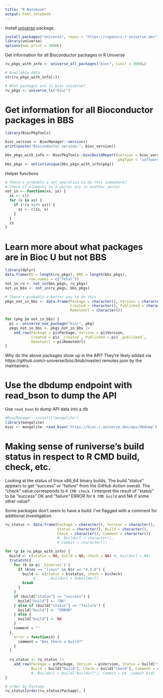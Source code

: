 ```yaml
---
title: "R Notebook"
output: html_notebook
---
```


Install [universe](https://github.com/ropensci/universe/) package.

```r
install.packages("universe", repos = "https://ropensci.r-universe.dev")
library(universe)
options(max.print = 3000L)
```

Get information for all Bioconductor packages in R Universe

```r
ru_pkgs_with_info <- universe_all_packages("bioc", limit = 3000L)

# Available data
str(ru_pkgs_with_info[1])

# What packages are in bioc universe?
ru_pkgs <- universe_ls("bioc")
```

# Get information for all Bioconductor packages in BBS

```r
library(BiocPkgTools)

bioc_version <- BiocManager::version()
print(paste("Bioconductor version:", bioc_version))

bbs_pkgs_with_info <- BiocPkgTools::biocBuildReport(version = bioc_version,
                                                    pkgType = "software")
bbs_pkgs <- unlist(unique(bbs_pkgs_with_info$pkg))
```

Helper functions
```r
# There's probably a set operation to do this somewhere?
# Check if elements in a vector are in another vector
not_in <- function(xs, ys) {
  zs <- c()
  for (x in xs) {
    if (!(x %in% ys)) {
      zs <- c(zs, x)
    }
  }
  zs
}
```

# Learn more about what packages are in Bioc U but not BBS

```r
library(dplyr)
data.frame(RU = length(ru_pkgs), BBS = length(bbs_pkgs),
           row.names = c("Total"))
not_in_ru <- not_in(bbs_pkgs, ru_pkgs)
not_in_bbs <- not_in(ru_pkgs, bbs_pkgs)

# There's probably a better way to do this
pkgs_not_in_bbs <- data.frame(Package = character(), Version = character(), 
                              Created = character(), Published = character(),
                              RemoteUrl = character())

for (pkg in not_in_bbs) {
  pi <- universe_one_package("bioc", pkg)
  pkgs_not_in_bbs <- pkgs_not_in_bbs |>
    add_row(Package = pi$Package, Version = pi$Version,
            Created = pi$`_created`, Published = pi$`_published`,
            RemoteUrl = pi$RemoteUrl)
}

```

Why do the above packages show up in the API?
They're likely added via 
https://github.com/r-universe/bioc/blob/master/.remotes.json by the maintainers.

# Use the dbdump endpoint with read_bson to dump the API

Use `read_bson` to dump API data into a db

```r
#BiocManager::install("mongolite")
library(mongolite)
bioc <- mongolite::read_bson('https://bioc.r-universe.dev/api/dbdump')
```

# Making sense of runiverse's build status in respect to R CMD build, check, etc.

Looking at the status of linux x86_64 binary builds. The build "status" appears
to get "success" or "failure" from the GitHub Action overall. The "check" value
corresponds to `R CMD check`. I interpret the result of "status" to be
"success" OK and "failure" ERROR for `R CMD build` and NA if some other value?

Some packages don't seem to have a build. I've flagged with a comment for
additional investigation.

```r

ru_status <- data.frame(Package = character(), Version = character(), 
                        Status = character(), Build = character(),
                        Check = character(), Comment = character())
                        #, Buildurl = character(),
                        # Commit = character())

for (p in ru_pkgs_with_info) {
  build <- c(status = NA, build = NA, check = NA) #, buildurl = NA)
  tryCatch({
    for (b in p$`_binaries`) {
      if (b$os == "linux" && b$r == "4.5.0") {
        build <- c(status = b$status, check = b$check)
             #      ,buildurl = b$buildurl)
        break
      }
    }
    if (build["status"] == "success") {
      build["build"] <- "OK"
    } else if (build["status"] == "failure") {
      build["build"] <- "ERROR"
    } else {
      build["build"] <- NA
    }
    comment = ""
  },
    error = function(e) {
      comment = "Was there a build?"
    }
  )
    
  ru_status <- ru_status |>
    add_row(Package = p$Package, Version = p$Version, Status = build["status"],
            Build = build["build"], Check = build["check"], Comment = comment)
            #, Buildurl = build["buildurl"], Commit = p$`_commit`$id)
}

# order by Package
ru_status[order(ru_status$Package), ]
```